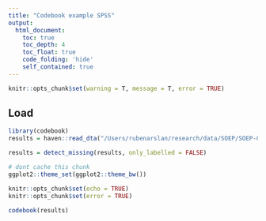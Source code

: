 ```yaml
---
title: "Codebook example SPSS"
output:
  html_document:
    toc: true
    toc_depth: 4
    toc_float: true
    code_folding: 'hide'
    self_contained: true
---
```


```r
knitr::opts_chunk$set(warning = T, message = T, error = TRUE)

```


## Load
```r
library(codebook)
results = haven::read_dta("/Users/rubenarslan/research/data/SOEP/SOEP-CORE_v32.1_stata_bilingual/cognit.dta")

results = detect_missing(results, only_labelled = FALSE)
```

```r
# dont cache this chunk
ggplot2::theme_set(ggplot2::theme_bw())

knitr::opts_chunk$set(echo = TRUE)
knitr::opts_chunk$set(error = TRUE)
```

```r
codebook(results)
```

